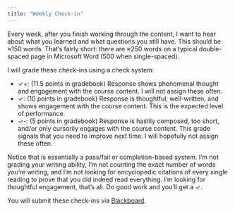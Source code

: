 ```yaml
---
title: "Weekly Check-in"
---
```


Every week, after you finish working through the content, I want to hear about what you learned and what questions you still have. This should be ≈150 words. That’s fairly short: there are ≈250 words on a typical double-spaced page in Microsoft Word (500 when single-spaced).

I will grade these check-ins using a check system:

-   ✓+: (11.5 points in gradebook) Response shows phenomenal thought and engagement with the course content. I will not assign these often.
-   ✓: (10 points in gradebook) Response is thoughtful, well-written, and shows engagement with the course content. This is the expected level of performance.
-   ✓-: (5 points in gradebook) Response is hastily composed, too short, and/or only cursorily engages with the course content. This grade signals that you need to improve next time. I will hopefully not assign these often.

Notice that is essentially a pass/fail or completion-based system. I’m not grading your writing ability, I’m not counting the exact number of words you’re writing, and I’m not looking for encyclopedic citations of every single reading to prove that you did indeed read everything. I’m looking for thoughtful engagement, that’s all. Do good work and you’ll get a ✓.

You will submit these check-ins via [Blackboard](https://webcourses.niu.edu).